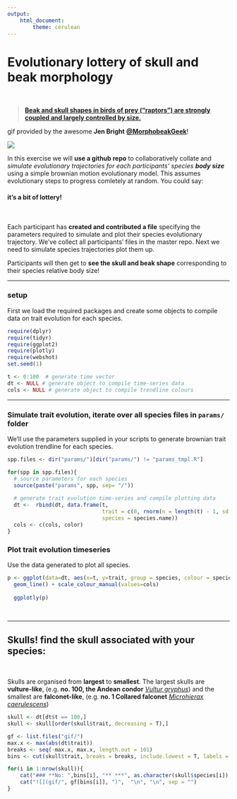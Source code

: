 ```yaml
---
output: 
    html_document:
        theme: cerulean
---
```

# **Evolutionary lottery of skull and beak morphology**

<br>

> [**Beak and skull shapes in birds of prey (“raptors”) are strongly coupled and largely controlled by size.**](http://eprints.whiterose.ac.uk/99452/1/Bright%20et%20al.%202016_SelfArchive.pdf)

gif provided by the awesome **Jen Bright** [**\@MorphobeakGeek**](https://twitter.com/MorphobeakGeek)!

![](gif.gif)

In this exercise we will **use a github repo** to collaboratively collate and *simulate evolutionary trajectories for each participants' species* ***body size*** using a simple brownian motion evolutionary model. This assumes evolutionary steps to progress comletely at random. You could say: 

#### it's a bit of lottery!

<br>

Each participant has **created and contributed a file** specifying the parameters required to simulate and plot their species evolutionary trajectory. We've collect all participants' files in the master repo. Next we need to simulate species trajectories plot them up.

Participants will then get to **see the skull and beak shape** corresponding to their species relative body size!

***

### setup

First we load the required packages and create some objects to compile data on trait evolution for each species.

```r
require(dplyr)
require(tidyr)
require(ggplot2)
require(plotly)
require(webshot)
set.seed(1)

t <- 0:100  # generate time vector
dt <- NULL # generate object to compile time-series data
cols <- NULL # generate object to compile trendline colours
```

***

### Simulate trait evolution, iterate over all species files in `params/` folder

We'll use the parameters supplied in your scripts to generate brownian trait evolution trendline for each species.

```r

spp.files <- dir("params/")[dir("params/") != "params_tmpl.R"]

for(spp in spp.files){
  # source parameters for each species
  source(paste("params", spp, sep= "/"))
  
  # generate trait evolution time-series and compile plotting data
  dt <-  rbind(dt, data.frame(t, 
                              trait = c(0, rnorm(n = length(t) - 1, sd = sqrt(sig2)) %>% cumsum()),
                              species = species.name))
  cols <- c(cols, color)
}

```



### Plot trait evolution timeseries

Use the data generated to plot all species.

```r

p <- ggplot(data=dt, aes(x=t, y=trait, group = species, colour = species)) + 
  geom_line() + scale_colour_manual(values=cols) 
  
  ggplotly(p)
```

<br>

***

## **Skulls!** find the skull associated with your species:

<br>

Skulls are organised from **largest** to **smallest**. The largest skulls are **vulture-like**, (e.g. **no. 100, the Andean condor** [*Vultur gryphus*](https://en.wikipedia.org/wiki/Andean_condor)) and the  smallest are **falconet-like**, (e.g. **no. 1 Collared falconet** [*Microhierax caerulescens*](https://en.wikipedia.org/wiki/Collared_falconet))

```r

skull <- dt[dt$t == 100,] 
skull <- skull[order(skull$trait, decreasing = T),]

gf <- list.files("gif/")
max.x <- max(abs(dt$trait))
breaks <- seq(-max.x, max.x, length.out = 101)
bins <- cut(skull$trait, breaks = breaks, include.lowest = T, labels = F)

for(i in 1:nrow(skull)){
    cat("### **No: ",bins[i], "** ***", as.character(skull$species[i]),"***", "\n", "\n", sep = "")
    cat("![](gif/", gf[bins[i]], ")",  "\n", "\n", sep = "")
}

```


